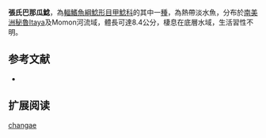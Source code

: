 {{Speciesbox
| name = 張氏巴那瓜鯰
| image = 
| image_width = 250px
| image_caption = 
| status = NE
| status_system = IUCN3.1
| genus = Panaqolus
| species = changae
| authority = Chockley & Armbruster, 2002
| synonyms = *''Panaque changae '',Chockley & Armbruster, 2002 
}} 
'''張氏巴那瓜鯰'''，為[[輻鰭魚綱|輻鰭魚綱]][[鯰形目|鯰形目]][[甲鯰科|甲鯰科]]的其中一[[種|種]]，為熱帶淡水魚，分布於[[南美洲|南美洲]][[秘魯|秘魯]]Itaya及Momon河流域，體長可達8.4公分，棲息在底層水域，生活習性不明。

==参考文献==
*{{FishBase_species|genus=Panaqolus|species=changae|year=2014|month=11}}

== 扩展阅读 ==
{{refbegin}}
{{wikispecies-inline|Panaqolus changae|張氏巴那瓜鯰}}
{{refend}}
{{Taxonbar|from=Q5565594}}

[[Category:巴那瓜鯰屬|changae]]